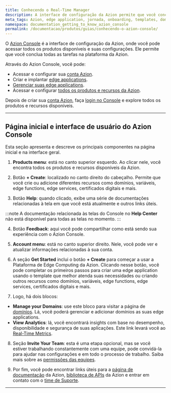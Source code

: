 ```yaml
---
title: Conhecendo o Real-Time Manager
description: A interface de configuração da Azion permite que você conclua todas as tarefas na plataforma.
meta_tags: Azion, edge application, jornada, onboarding, templates, domínios, tráfego
namespace: documentation_getting_to_know_azion_console
permalink: /documentacao/produtos/guias/conhecendo-o-azion-console/
---
```


O [Azion Console](https://console.azion.com) é a interface de configuração da Azion, onde você pode acessar todos os produtos disponíveis e suas configurações. Ele permite que você conclua todas as tarefas na plataforma da Azion.

Através do Azion Console, você pode:

- Acessar e configurar sua [conta Azion](/pt-br/documentacao/produtos/contas/criar-uma-conta/).
- Criar e implantar [edge applications](/pt-br/documentacao/produtos/build/edge-application/).
- [Gerenciar suas edge applications](/pt-br/documentacao/produtos/guias/build/definir-configuracoes-principais/).
- Acessar e configurar [todos os produtos e recursos da Azion](/pt-br/documentacao/).

Depois de criar sua [conta Azion](/pt-br/documentacao/produtos/contas/criar-uma-conta/), faça [login no Console](https://console.azion.com) e explore todos os produtos e recursos disponíveis.

---

## Página inicial e interface de usuário do Azion Console

Esta seção apresenta e descreve os principais componentes na página inicial e na interface geral.

1. **Products menu**: está no canto superior esquerdo. Ao clicar nele, você encontra todos os produtos e recursos disponíveis da Azion.

2. Botão **+ Create**: localizado no canto direito do cabeçalho. Permite que você crie ou adicione diferentes recursos como domínios, variáveis, edge functions, edge services, certificados digitais e mais.

3. Botão **Help**: quando clicado, exibe uma série de documentações relacionadas à tela em que você está atualmente e outros links úteis.

:::note
A documentação relacionada às telas do Console no **Help Center** não está disponível para todas as telas no momento.
:::

4. Botão **Feedback**: aqui você pode compartilhar como está sendo sua experiência com o Azion Console.

5. **Account menu**: está no canto superior direito. Nele, você pode ver e atualizar informações relacionadas à sua conta.

6. A seção **Get Started** inclui o botão **+ Create** para começar a usar a Plataforma de Edge Computing da Azion. Clicando nesse botão, você pode completar os primeiros passos para criar uma edge application usando o template que melhor atenda suas necessidades ou criando outros recursos como domínios, variáveis, edge functions, edge services, certificados digitais e mais.

7. Logo, há dois blocos:
- **Manage your Domains**: use este bloco para visitar a página de [domínios](/pt-br/documentacao/produtos/build/edge-application/domains/). Lá, você poderá gerenciar e adicionar domínios as suas edge applications.
- **View Analytics**: lá, você encontrará insights com base no desempenho, disponibilidade e segurança de suas aplicações. Este link levará você ao [Real-Time Metrics](/pt-br/documentacao/produtos/observe/real-time-metrics/).

8. Seção **Invite Your Team**: esta é uma etapa opcional, mas se você estiver trabalhando constantemente com uma equipe, pode convidá-la para ajudar nas configurações e em todo o processo de trabalho. Saiba mais sobre as [permissões das equipes](/pt-br/documentacao/produtos/gestao-de-contas/teams-permissions/).

9. Por fim, você pode encontrar links úteis para a [página de documentação](/pt-br/documentacao/) da Azion, [biblioteca de APIs](https://api.azion.com/) da Azion e entrar em contato com o [time de Suporte](https://tickets.azion.com/en/support/login).

---

